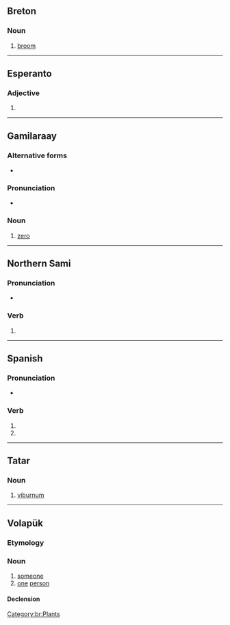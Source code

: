 {{also|Balan|Bălan|Ba Lan|bɑlɑŋ}}
==Breton==

===Noun===
{{br-noun|is=c|s=balanenn}}

# [[broom]] {{qualifier|genus {{m|mul|Genista}}}}

[[Category:br:Plants]]

----

==Esperanto==

===Adjective===
{{eo-head}}

# {{eo-form of|bal|an}}

----

==Gamilaraay==

===Alternative forms===
* {{l|kld|0}}

===Pronunciation===
* {{IPA|/balan/|lang=kld}}

===Noun===
{{head|kld|nouns}}

# [[zero]]

----

==Northern Sami==

===Pronunciation===
* {{se-IPA}}

===Verb===
{{head|se|verb form}}

# {{inflection of|ballat||1|s|pres|indc|lang=se}}

----

==Spanish==

===Pronunciation===
* {{es-IPA}}

===Verb===
{{head|es|verb form}}

# {{es-verb form of|ending=ar|mood=indicative|tense=present|pers=2|formal=yes|number=plural|balar}}
# {{es-verb form of|ending=ar|mood=indicative|tense=present|pers=3|number=plural|balar}}

----

==Tatar==

===Noun===

{{head|tt|noun}}

# [[viburnum]]

----

==Volapük==

===Etymology===
{{suffix|vo|bal|an}}

===Noun===
{{vo-noun}}

# [[someone]]
# [[one]] [[person]]

====Declension====
{{vo-decl-noun}}